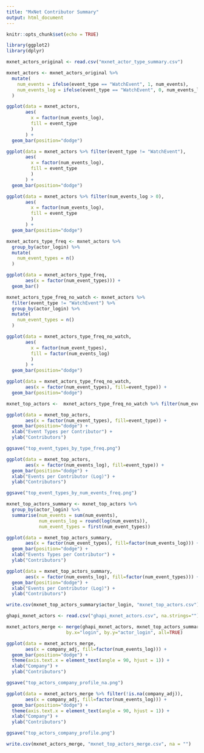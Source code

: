 ```yaml
---
title: "MxNet Contributor Summary"
output: html_document
---
```


```r
knitr::opts_chunk$set(echo = TRUE)
```

```r
library(ggplot2)
library(dplyr)
```

```r
mxnet_actors_original <- read.csv("mxnet_actor_type_summary.csv")

mxnet_actors <- mxnet_actors_original %>%
  mutate(
    num_events = ifelse(event_type == "WatchEvent", 1, num_events),
    num_events_log = ifelse(event_type == "WatchEvent", 0, num_events_log)
  )
```

```r
ggplot(data = mxnet_actors,
       aes(
         x = factor(num_events_log),
         fill = event_type
         )
       ) +
  geom_bar(position="dodge")

ggplot(data = mxnet_actors %>% filter(event_type != "WatchEvent"),
       aes(
         x = factor(num_events_log),
         fill = event_type
         )
       ) +
  geom_bar(position="dodge")

ggplot(data = mxnet_actors %>% filter(num_events_log > 0),
       aes(
         x = factor(num_events_log),
         fill = event_type
         )
       ) +
  geom_bar(position="dodge")

```

```r

mxnet_actors_type_freq <- mxnet_actors %>% 
  group_by(actor_login) %>%
  mutate(
    num_event_types = n()
  )

ggplot(data = mxnet_actors_type_freq,
       aes(x = factor(num_event_types))) +
  geom_bar()

mxnet_actors_type_freq_no_watch <- mxnet_actors %>%
  filter(event_type != "WatchEvent") %>%
  group_by(actor_login) %>%
  mutate(
    num_event_types = n()
  )

ggplot(data = mxnet_actors_type_freq_no_watch,
       aes(
         x = factor(num_event_types),
         fill = factor(num_events_log)
         )
       ) +
  geom_bar(position="dodge")

ggplot(data = mxnet_actors_type_freq_no_watch,
       aes(x = factor(num_event_types), fill=event_type)) +
  geom_bar(position="dodge")

```

```r

mxnet_top_actors <-  mxnet_actors_type_freq_no_watch %>% filter(num_event_types > 1 & num_events_log > 0)

ggplot(data = mxnet_top_actors,
       aes(x = factor(num_event_types), fill=event_type)) +
  geom_bar(position="dodge") +
  xlab("Event Types per Contributor") +
  ylab("Contributors")

ggsave("top_event_types_by_type_freq.png")

ggplot(data = mxnet_top_actors,
       aes(x = factor(num_events_log), fill=event_type)) +
  geom_bar(position="dodge") +
  xlab("Events per Contributor (Log)") +
  ylab("Contributors")

ggsave("top_event_types_by_num_events_freq.png")

```

```r

mxnet_top_actors_summary <- mxnet_top_actors %>%
  group_by(actor_login) %>%
  summarise(num_events = sum(num_events),
            num_events_log = round(log(num_events)),
            num_event_types = first(num_event_types))

ggplot(data = mxnet_top_actors_summary,
       aes(x = factor(num_event_types), fill=factor(num_events_log))) +
  geom_bar(position="dodge") +
  xlab("Events Types per Contributor") +
  ylab("Contributors")

ggplot(data = mxnet_top_actors_summary,
       aes(x = factor(num_events_log), fill=factor(num_event_types))) +
  geom_bar(position="dodge") +
  xlab("Events per Contributor (Log)") +
  ylab("Contributors")

```

```r
write.csv(mxnet_top_actors_summary$actor_login, "mxnet_top_actors.csv")
```

```r
ghapi_mxnet_actors <- read.csv("ghapi_mxnet_actors.csv", na.strings="")
```

```r
mxnet_actors_merge <- merge(ghapi_mxnet_actors, mxnet_top_actors_summary, 
                      by.x="login", by.y="actor_login", all=TRUE)

ggplot(data = mxnet_actors_merge,
       aes(x = company_adj, fill=factor(num_events_log))) +
  geom_bar(position="dodge") +
  theme(axis.text.x = element_text(angle = 90, hjust = 1)) +
  xlab("Company") +
  ylab("Contributors")

ggsave("top_actors_company_profile_na.png")

ggplot(data = mxnet_actors_merge %>% filter(!is.na(company_adj)),
       aes(x = company_adj, fill=factor(num_events_log))) +
  geom_bar(position="dodge") +
  theme(axis.text.x = element_text(angle = 90, hjust = 1)) +
  xlab("Company") +
  ylab("Contributors")

ggsave("top_actors_company_profile.png")
```


```r
write.csv(mxnet_actors_merge, "mxnet_top_actors_merge.csv", na = "")
```

